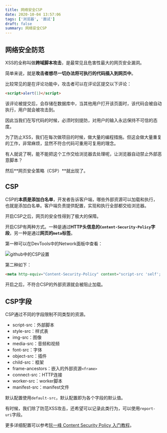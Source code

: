 ```yaml
---
title: 网络安全CSP
date: 2020-10-04 13:57:06
tags: ['浏览器', '面试']
draft: false
summary: 网络安全CSP
---
```


## 网络安全防范

XSS的全称叫做**跨域脚本攻击**，是最常见且危害性最大的网页安全漏洞。

简单来说，就是**攻击者想尽一切办法将可执行的代码插入到网页中**。

比较常见的是在评论功能中，攻击者可以在评论区提交以下评论：

``` html
<script>alert(1)</script>
```

该评论被提交后，会存储在数据库中，当其他用户打开该页面时，该代码会被自动执行，用户就会被攻击到。

因此当我们在写代码的时候，必须时刻提防，对用户的输入永远保持不可信的态度。

为了防止XSS，我们在每次做项目的时候，做大量的编程措施。但这会做大量重复的工作，非常麻烦，显然不符合代码可重用可复用的理念。

有人就说了啊，能不能把这个工作交给浏览器去处理呢，让浏览器自动禁止外部恶意脚本？

然后**网页安全策略（CSP）**就出现了。

## CSP

CSP的**本质是添加白名单**，开发者告诉客户端，哪些外部资源可以加载和执行，也就是添加白名单。客户端负责提供配置，实现和执行全部都交给浏览器。

开启CSP之后，网页的安全性得到了极大的保障。

开启CSP有两种方式。一种是通过**HTTP头信息的`Content-Security-Policy`字段**，另一种是通过**网页的`meta`标签**。

第一种可以在DevTools中的Network面板中查看：

![github中的CSP设置](/static/网络安全CSP/0.png)

第二种如下：

``` html
<meta http-equiv="Content-Security-Policy" content="script-src 'self'; object-src 'none'; style-src cdn.example.org third-party.org; child-src https:">
```

开启之后，不符合CSP的外部资源就会被阻止加载。

## CSP字段

CSP通过不同的字段限制不同类型的资源。

- script-src：外部脚本
- style-src：样式表
- img-src：图像
- media-src：音频和视频
- font-src：字体
- object-src：插件
- child-src：框架
- frame-ancestors：嵌入的外部资源``<frame>``
- connect-src：HTTP连接
- worker-src：worker脚本
- manifest-src：manifest文件

默认配置使用`default-src`，默认配置即为各个字段的默认值。

有时候，我们除了防范XSS攻击，还希望可以记录此类行为，可以使用`report-uri`字段。

更多详细配置可以参考[阮一峰 Content Security Policy 入门教程](http://www.ruanyifeng.com/blog/2016/09/csp.html)。